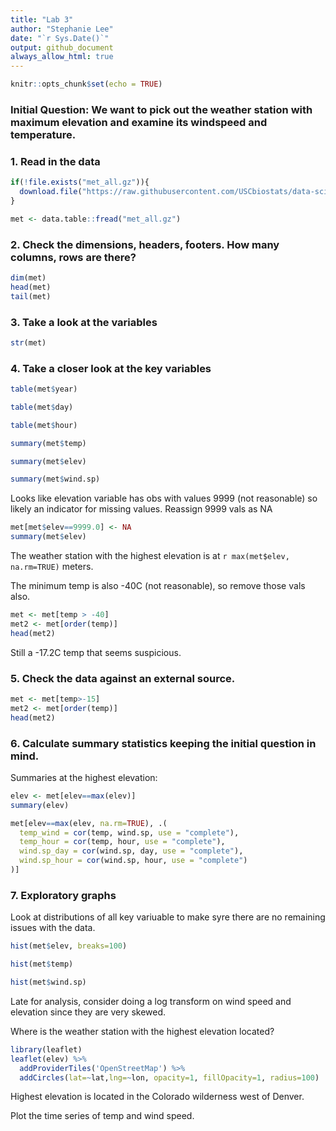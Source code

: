 ```yaml
---
title: "Lab 3"
author: "Stephanie Lee"
date: "`r Sys.Date()`"
output: github_document
always_allow_html: true
---
```


```r
knitr::opts_chunk$set(echo = TRUE)
```
### Initial Question: We want to pick out the weather station with maximum elevation and examine its windspeed and temperature.


### 1. Read in the data
```r
if(!file.exists("met_all.gz")){
  download.file("https://raw.githubusercontent.com/USCbiostats/data-science-data/master/02_met/met_all.gz", "met_all.gz", method="libcurl", timeout = 60)
}

met <- data.table::fread("met_all.gz")
```

### 2. Check the dimensions, headers, footers. How many columns, rows are there?

```r
dim(met)
head(met)
tail(met)
```
### 3. Take a look at the variables
```r
str(met)
```

### 4. Take a closer look at the key variables
```r
table(met$year)
```

```r
table(met$day)
```

```r
table(met$hour)
```

```r
summary(met$temp)
```

```r
summary(met$elev)
```

```r
summary(met$wind.sp)
```

Looks like elevation variable has obs with values 9999 (not reasonable) so likely an indicator for missing values. Reassign 9999 vals as NA
```r
met[met$elev==9999.0] <- NA
summary(met$elev)
```

The weather station with the highest elevation is at `r max(met$elev, na.rm=TRUE)` meters.

The minimum temp is also -40C (not reasonable), so remove those vals also.
```r
met <- met[temp > -40]
met2 <- met[order(temp)]
head(met2)
```
Still a -17.2C temp that seems suspicious.

### 5. Check the data against an external source.
```r
met <- met[temp>-15]
met2 <- met[order(temp)]
head(met2)
```
### 6. Calculate summary statistics keeping the initial question in mind.
Summaries at the highest elevation:
```r
elev <- met[elev==max(elev)]
summary(elev)
```

```r
met[elev==max(elev, na.rm=TRUE), .(
  temp_wind = cor(temp, wind.sp, use = "complete"),
  temp_hour = cor(temp, hour, use = "complete"),
  wind.sp_day = cor(wind.sp, day, use = "complete"),
  wind.sp_hour = cor(wind.sp, hour, use = "complete")
)]
```

### 7. Exploratory graphs
Look at distributions of all key variuable to make syre there are no remaining issues with the data.
```r
hist(met$elev, breaks=100)
```
```r
hist(met$temp)
```
```r
hist(met$wind.sp)
```
Late for analysis, consider doing a log transform on wind speed and elevation since they are very skewed.

Where is the weather station with the highest elevation located?
```r
library(leaflet)
leaflet(elev) %>%
  addProviderTiles('OpenStreetMap') %>% 
  addCircles(lat=~lat,lng=~lon, opacity=1, fillOpacity=1, radius=100)
```

Highest elevation is located in the Colorado wilderness west of Denver.

Plot the time series of temp and wind speed.
```r
```

